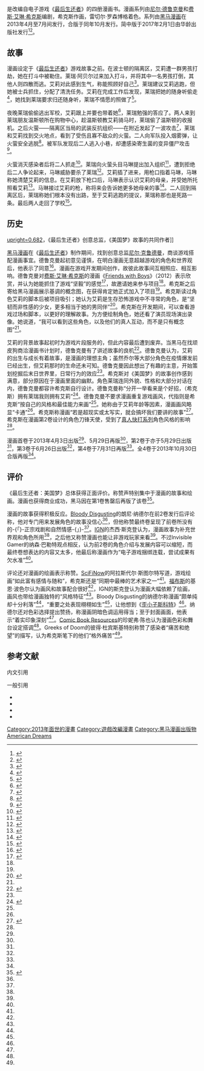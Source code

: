 {{Lead section|time=2016-01-05T16:50:08+00:00}}

{{NoteTA
| G1=Games
}}

{{Infobox comic book title
| title = 最后生还者：美国梦
| noimage = y
| image =
| caption = 
| limited = y
| Horror = y
| publisher = [[黑马漫画|黑马漫画]]
| startmo = 4月3日
| startyr = 2013
| endmo = 7月31日
| endyr = 2013
| issues = 4
| main_char_team = [[艾莉_(最后生还者)|艾莉]]
| writers = [[尼尔·德鲁克曼|尼尔·德鲁克曼]]<br />[[费斯·艾琳·希克斯|费斯·艾琳·希克斯]]
| artists = 费斯·艾琳·希克斯
| pencillers =
| inkers =
| letterers = 克莱姆·罗宾斯
| colorists = 雷切尔·罗森博格
| editors = 雷切尔·艾迪丁<br />布赖登·莱特
}}

{{vgname|最后生还者：美国梦|en=The Last of Us: American Dreams}}是改编自电子游戏《[[最后生还者|最后生还者]]》的四册漫画书。漫画系列由[[尼尔·德鲁克曼|尼尔·德鲁克曼]]和[[费斯·艾琳·希克斯|费斯·艾琳·希克斯]]编剧，希克斯作画，雷切尔·罗森博格着色。系列由[[黑马漫画|黑马漫画]]在2013年4月至7月间发行，合版于同年10月发行。简中版于2017年2月1日由华龄出版社发行<ref>{{Cite web|url=http://www.gamersky.com/news/201801/1007285.shtml|title=《最后生还者》官方前传简中漫画公布 索尼授权2月发售 _ 游民星空 GamerSky.com|accessdate=2018-06-20|work=www.gamersky.com|archive-date=2019-12-02|archive-url=https://web.archive.org/web/20191202084731/https://www.gamersky.com/news/201801/1007285.shtml|dead-url=no}}</ref><ref>{{Cite book|url=https://www.amazon.cn/dp/B07D5RY25G/|title=最后生还者 美国梦|last=德鲁克曼|first=尼尔|date=2017-02-01|publisher=华龄出版社|year=2017|isbn=|edition=第1版|location=|pages=|chapter=}}</ref>。

== 故事 ==

漫画设定于《[[最后生还者|最后生还者]]》游戏故事之前。在波士顿的隔离区，艾莉遭一群男孩打劫，她在打斗中被勒住。莱瑞·阿贝尔过来加入打斗，并将其中一名男孩打倒，其他人则四散而逃。艾莉对此感到生气，称能照顾好自己<ref>{{Harvnb|Druckmann|Hicks|April 2013|p=7–10|ref=issue1}}</ref>。莱瑞建议艾莉逃跑，但她被士兵抓住，分配了清洗任务。艾莉在完成工作后发现，莱瑞把她的随身听偷走<ref>{{Harvnb|Druckmann|Hicks|April 2013|p=11–15|ref=issue1}}</ref>，她找到莱瑞要求归还随身听，莱瑞不情愿的照做了<ref>{{Harvnb|Druckmann|Hicks|April 2013|p=18–19|ref=issue1}}</ref>。

夜晚莱瑞偷偷逃出军校，艾莉跟上并要也带着她<ref>{{Harvnb|Druckmann|Hicks|April 2013|p=20–21|ref=issue1}}</ref>，莱瑞勉强的答应了。两人来到莱瑞朋友温斯顿所在购物中心，趁温斯顿教艾莉骑马时，莱瑞偷了温斯顿的收报机。之后火萤——隔离区当局的武装反抗组织——在附近发起了一波攻击<ref>{{Harvnb|Druckmann|Hicks|May 2013|p=22|ref=issue2}}</ref>，莱瑞和艾莉找到交火地点，看到了受伤且寡不敌众的火萤。二人向军队投入烟雾弹，让火萤安全逃脱<ref>{{Harvnb|Druckmann|Hicks|June 2013|p=5–6|ref=issue3}}</ref>。被军队发现后二人逃入小巷，却遭感染寄生菌的变异僵尸攻击<ref>{{Harvnb|Druckmann|Hicks|June 2013|p=8–17|ref=issue3}}</ref>。

火萤消灭感染者后将二人抓走<ref>{{Harvnb|Druckmann|Hicks|June 2013|p=22–23|ref=issue3}}</ref>。莱瑞向火萤头目马琳提出加入组织<ref>{{Harvnb|Druckmann|Hicks|July 2013|p=6|ref=issue4}}</ref>，遭到拒绝后二人争论起来，马琳威胁要杀了莱瑞<ref>{{Harvnb|Druckmann|Hicks|July 2013|p=12–14|ref=issue4}}</ref>。艾莉插了进来，用枪口指着马琳，马琳称她清楚艾莉的信息。在艾莉放下枪口后，马琳表示认识艾莉的母亲，并受她所托照看艾莉<ref>{{Harvnb|Druckmann|Hicks|July 2013|p=15–17|ref=issue4}}</ref>。马琳接过艾莉的枪，称将来会告诉她更多她母亲的事<ref>{{Harvnb|Druckmann|Hicks|July 2013|p=18|ref=issue4}}</ref>。二人回到隔离区后，莱瑞称她们根本没有出路，至于艾莉逃跑的提议，莱瑞称那也是死路一条。最后两人走回了学校<ref>{{Harvnb|Druckmann|Hicks|July 2013|p=20–22|ref=issue4}}</ref>。

== 历史 ==

[[File:Neil_Druckmann_SDCC_2014.jpg|upright=0.682]]，《最后生还者》创意总监，《美国梦》故事的共同作者]]

[[黑马漫画|黑马漫画]]在《[[最后生还者|最后生还者]]》制作期间，找到创意总监[[尼尔·克鲁德曼|尼尔·克鲁德曼]]，商谈游戏搭配漫画事宜。德鲁克曼起初意见谨慎，在明白漫画无意超越游戏的角色和世界观后，他表示了同意<ref>{{cite web |url=http://www.comicbookresources.com/?page=article&id=41595 |title=NYCC: Neil Druckman, Faith Erin Hicks & Dark Horse Introduce "The Last of Us" |last=Cheng |first=Jennifer |publisher=[[Comic_Book_Resources|Comic Book Resources]]. Boiling Point Productions |date=2012-10-13 |accessdate=2015-06-28 |archiveurl=https://www.webcitation.org/6ZckDQryY?url=http://www.comicbookresources.com/?page=article |archivedate=2015-06-28 |deadurl=no }}</ref>。漫画在游戏开发期间创作，故彼此故事间互相照应、相互影响。德鲁克曼对[[费斯·艾琳·希克斯|费斯·艾琳·希克斯]]的漫画《[[Friends_with_Boys|Friends with Boys]]》（2012）表示欣赏，并认为她能抓住了游戏“坚毅”的感觉<ref name="Art book">{{cite book |title=The Art of The Last of Us |page=172 |last1=Druckmann |first1=Neil |authorlink1=Neil Druckmann |last2=Straley |first2=Bruce |authorlink2=Bruce Straley |publisher=[[黑马漫画|Dark Horse Comics]] |location=United States of America |date=June 2013 |isbn=978-1616551643 }}</ref>，故邀请她来参与项目<ref name="Wired" />。希克斯之后寄给黑马漫画展示基调的概念图，在获得肯定她正式加入了项目<ref name="Nerdreactor" />。希克斯读过角色艾莉的脚本后被项目吸引；她认为艾莉是生存恐怖游戏中不寻常的角色，是“坚韧而非性感的少女，更多相当于她的男同伴”<ref name="Wired">{{cite web |url=http://www.wired.com/2013/08/last-of-us-comic-book-ellie-prequel/ |title=See 15 Pages of the Last of Us Prequel Comic — And How It Influenced the Game |last=Hudson |first=Laura |work=[[Wired|Wired]] |publisher=[[康泰纳仕|Condé Nast]] |date=2013-08-06 |accessdate=2015-06-28 |archiveurl=https://www.webcitation.org/6ZcI3aaGM?url=http://www.wired.com/2013/08/last-of-us-comic-book-ellie-prequel/ |archivedate=2015-06-28 |deadurl=no }}</ref>。希克斯在开发期间，可以查看游戏过场和脚本，以更好的理解故事。为方便绘制角色，她还看了演员现场演出录像。她说道，“我可以看到这些角色，以及他们的真人互动，而不是只有概念图”<ref name="Saga" />。

艾莉的背景故事起初时为游戏片段服务的，但此内容最后遭到废弃。当黑马在找顽皮狗商洽漫画书计划时，德鲁克曼有了讲述故事的良机<ref name="Nerdreactor">{{cite web |url=http://nerdreactor.com/2013/04/18/last-of-us-american-dreams-faith-erin-hicks/ |title=The Last of Us: American Dreams – Interview with Faith Erin Hicks and Neil Druckmann |last=Nguyen |first=John |publisher=Nerd Reactor |date=2013-04-18 |accessdate=2015-06-28 |archiveurl=https://www.webcitation.org/6ZcUGAwm8?url=http://nerdreactor.com/2013/04/18/last-of-us-american-dreams-faith-erin-hicks/ |archivedate=2015-06-28 |deadurl=no }}</ref>。德鲁克曼认为，艾莉的出生与成长有着故事，是漫画的理想主角；虽然乔尔等大部分角色在疫情爆发前已经出生，但艾莉那时的生命还未可知。德鲁克曼因此想出了有趣的主意，开始策划挖掘后末日世界里，日常行为的效应<ref name="Saga" />。希克斯对《美国梦》的故事创作感到满意，部分原因在于漫画里面的幽默。角色莱瑞连同外貌、性格和大部分对话在内，德鲁克曼都容许希克斯自行设计。德鲁克曼称“分开一举看来是个好招，（希克斯）拥有莱瑞我则拥有艾莉”<ref name="DLC interview">{{cite web |url=http://www.wired.com/2014/02/last-of-us-dlc-interview-long/ |title=Inside the Mind Behind the Brilliant New Last of Us DLC |last=Hudson |first=Laura |work=[[Wired|Wired]] |publisher=[[康泰纳仕|Condé Nast]] |date=2014-02-18 |accessdate=2015-06-28 |archiveurl=https://www.webcitation.org/6ZcGPFJ1P?url=http://www.wired.com/2014/02/last-of-us-dlc-interview-long/ |archivedate=2015-06-28 |deadurl=no }}</ref>。德鲁克曼不要求漫画重复游戏画风，代指则是希克斯“按自己的风格和最佳能力来画”<ref name="Saga" />。她称由于艾莉年龄等因素，漫画画风略显“卡通”<ref name="Saga" />。希克斯称漫画“若是超现实或太写实，就会搞坏我们要讲的故事”<ref name="Saga">{{cite web |url=http://ign.com/articles/2013/04/09/expanding-the-saga-of-the-last-of-us |title=Expanding the Saga of The Last of Us |last=Schedeen |first=Jesse |publisher=[[IGN|IGN]]. [[Ziff_Davis|Ziff Davis]] |date=2013-04-09 |accessdate=2015-06-28 |archiveurl=https://www.webcitation.org/6ZcVj0W3I?url=http://www.ign.com/articles/2013/04/09/expanding-the-saga-of-the-last-of-us |archivedate=2015-06-28 |deadurl=no }}</ref>。希克斯在漫画第2卷设计的角色刀锋天使，受到了[[真人快打系列|真人快打系列]]角色风格的影响<ref name="DLC interview" />。

漫画首卷于2013年4月3日出版<ref name="Issue1" />、5月29日再版<ref name="soldout" />，第2卷于亦于5月29日出版<ref name="Issue2" />，第3卷于6月26日出版<ref name="Issue3" />，第4卷于7月31日再版<ref name="Issue4" />。全4卷于2013年10月30日合版再版<ref name="TPB" />。

== 评价 ==

《最后生还者：美国梦》总体获得正面评价。称赞声特别集中于漫画的故事和绘画。漫画也获得商业成功，黑马因在第1卷售罄后再版了该卷<ref name="soldout">{{cite web |url=http://www.darkhorse.com/Blog/1386/last-us-american-dreams-1-sells-out |title=The Last of Us: American Dreams #1 Sells Out! |publisher=[[黑马漫画|Dark Horse Comics]] |date=2013-05-01 |accessdate=2014-10-10 |archiveurl=https://www.webcitation.org/6TDkRdcP8?url=http://www.darkhorse.com/Blog/1386/last-us-american-dreams-1-sells-out |archivedate=2014-10-10 |deadurl=no }}</ref>。

漫画的故事获得积极反应。[[Bloody_Disgusting|Bloody Disgusting]]的朗尼·纳德尔在前2卷发行后评论称，他对专门用来发展角色的故事没信心<ref name="BD2" />，但他称赞最终卷呈现了前卷所没有的-{「}-正宗戏剧和自然情感-{」}-<ref name="BD4" />。[[IGN|IGN]]的杰西·斯克登认为，漫画故事为补充世界观和角色所用<ref name="IGN2" />，之后他又称赞漫画也能让非游戏玩家来看<ref name="IGN4" />。不过Invisible Gamer的纳森·巴勒特观点相反，认为前2卷的角色介绍与发展内容可以缩短，而最终卷想表达的内容又太多，他最后称漫画作为“电子游戏捆绑连载，尝试成果有欠水准”<ref name="Invisible Gamer" />。

评论还对漫画的绘画表示称赞。[[SciFiNow|SciFiNow]]的阿拉斯代尔·斯图尔特写道，游戏绘画“如此富有感情与随和”，希克斯还是“同期中最棒的艺术家之一”<ref name="SciFiNow" />。[[福布斯|福布斯]]的基恩·波色尔认为画风和故事配合很好<ref name="Forbes" />，IGN的斯克登认为漫画大幅依赖了绘画，画风也带给漫画独特的“风格特征”<ref name="IGN4" />。Bloody Disgusting的纳德尔称漫画“颇单纯却十分利落”<ref name="BD2" />，“重要之处表现栩栩如生”<ref name="BD4" />，让他想到《[[歪小子斯科特|歪小子斯科特]]》<ref name="BD2" />。纳德尔还对色彩选择提出赞扬，称漫画阴暗色调运用得当；至于封面画面，他表示“着实印象深刻”<ref name="BD3" />。[[Comic_Book_Resources|Comic Book Resources]]的珍妮弗·陈也认为漫画色彩和舞台设定搭调<ref name="CBR" />。Greeks of Doom的彼得·杜宾斯基特别称赞了感染者“痛苦和绝望”的描写，认为希克斯笔下的他们“格外痛苦”<ref name="Geeks of Doom" />。

== 参考文献 ==

; 内文引用

{{Reflist|refs=

<ref name="BD2">{{cite web |url=http://bloody-disgusting.com/news/3235335/review-the-last-of-us-american-dreams-2/ |title=Review: 'The Last of Us: American Dreams' # 2 |last=Nadler |first=Lonnie |publisher=[[Bloody_Disgusting|Bloody Disgusting]] |date=2013-05-30 |accessdate=2015-06-28 |archiveurl=https://www.webcitation.org/6ZcXAokEd?url=http://bloody-disgusting.com/news/3235335/review-the-last-of-us-american-dreams-2/ |archivedate=2015-06-28 |deadurl=no }}</ref>
<ref name="BD3">{{cite web |url=http://bloody-disgusting.com/news/3240428/review-the-last-of-us-american-dreams-3/ |title=Review: 'The Last of Us: American Dreams' #3 |last=Nadler |first=Lonnie |publisher=[[Bloody_Disgusting|Bloody Disgusting]] |date=2013-06-27 |accessdate=2015-06-28 |archiveurl=https://www.webcitation.org/6ZcXn1nbX?url=http://bloody-disgusting.com/news/3240428/review-the-last-of-us-american-dreams-3/ |archivedate=2015-06-28 |deadurl=no }}</ref>
<ref name="BD4">{{cite web |url=http://bloody-disgusting.com/news/3246657/review-the-last-of-us-american-dreams-4/ |title=Review: 'The Last of Us: American Dreams' #4 |last=Nadler |first=Lonnie |publisher=[[Bloody_Disgusting|Bloody Disgusting]] |date=2013-08-01 |accessdate=2015-06-28 |archiveurl=https://www.webcitation.org/6ZcXr0oj6?url=http://bloody-disgusting.com/news/3246657/review-the-last-of-us-american-dreams-4/ |archivedate=2015-06-28 |deadurl=no }}</ref>

<ref name="CBR">{{cite web |url=http://www.comicbookresources.com/?page=user_review&id=5863 |title=Review: The Last of Us: American Dreams #1 |last=Cheng |first=Jennifer |publisher=[[Comic_Book_Resources|Comic Book Resources]]. Boiling Point Productions |date=2013-04-05 |accessdate=2015-06-28 |archiveurl=https://www.webcitation.org/6Zcb7AkRS?url=http://www.comicbookresources.com/?page=user_review |archivedate=2015-06-28 |deadurl=no }}</ref>

<ref name="Forbes">{{cite web |url=http://www.forbes.com/sites/jenniferbosier/2013/04/05/the-last-of-us-american-dreams-1-comic-review/ |title=The Last of Us: American Dreams #1 Comic Review |last=Bosier |first=Jen |work=[[福布斯|Forbes]] |publisher=Forbes, Inc. |date=2013-04-06 |accessdate=2015-06-28 |archiveurl=https://www.webcitation.org/6Zcc35hu4?url=http://www.forbes.com/sites/jenniferbosier/2013/04/05/the-last-of-us-american-dreams-1-comic-review/ |archivedate=2015-06-28 |deadurl=no }}</ref>

<ref name="Geeks of Doom">{{cite web |url=http://www.geeksofdoom.com/2013/11/06/comic-review-the-last-of-us-american-dreams |title=Comic Review: The Last Of Us: American Dreams |last=Jubinsky |first=Peter |publisher=''Geeks of Doom'' |date=2013-11-06 |accessdate=2015-06-28 |archiveurl=https://www.webcitation.org/6ZcZPC2fP?url=http://www.geeksofdoom.com/2013/11/06/comic-review-the-last-of-us-american-dreams |archivedate=2015-06-28 |deadurl=no }}</ref>

<ref name="IGN2">{{cite web |url=http://ign.com/articles/2013/05/30/the-last-of-us-american-dreams-2-review |title=The Last of Us: American Dreams #2 Review |last=Schedeen |first=Jesse |publisher=[[IGN|IGN]]. [[Ziff_Davis|Ziff Davis]] |date=2013-05-29 |accessdate=2015-06-28 |archiveurl=https://www.webcitation.org/6ZcYqOiL5?url=http://www.ign.com/articles/2013/05/30/the-last-of-us-american-dreams-2-review |archivedate=2015-06-28 |deadurl=no }}</ref>
<ref name="IGN4">{{cite web |url=http://ign.com/articles/2013/08/01/the-last-of-us-american-dreams-4-review |title=The Last of Us: American Dreams #4 Review |last=Schedeen |first=Jesse |publisher=[[IGN|IGN]]. [[Ziff_Davis|Ziff Davis]] |date=2013-07-31 |accessdate=2015-06-28 |archiveurl=https://www.webcitation.org/6ZcYH5Pkj?url=http://www.ign.com/articles/2013/08/01/the-last-of-us-american-dreams-4-review |archivedate=2015-06-28 |deadurl=no }}</ref>

<ref name="Invisible Gamer">{{cite web |url=http://www.invisiblegamer.net/reviews/american-dreams/ |title=The Last of Us: American Dreams #1-4 Comic Review |last=Butler |first=Nathan |publisher=''Invisible Gamer'' |date=2013-08-06 |accessdate=2015-06-28 |archiveurl=https://www.webcitation.org/6ZcaMLPZT?url=http://www.invisiblegamer.net/reviews/american-dreams/ |archivedate=2015-06-28 |deadurl=no }}</ref>

<ref name="SciFiNow">{{cite web |url=http://www.scifinow.co.uk/reviews/the-last-of-us-american-dreams-graphic-novel-review/ |title=The Last Of Us: American Dreams graphic novel review |last=Stuart |first=Alasdair |work=[[SciFiNow|SciFiNow]] |publisher=[[Imagine_Publishing|Imagine Publishing]] |date=2014-03-07 |accessdate=2015-06-28 |archiveurl=https://www.webcitation.org/6ZcZrceSx?url=http://www.scifinow.co.uk/reviews/the-last-of-us-american-dreams-graphic-novel-review/ |archivedate=2015-06-28 |deadurl=no }}</ref>

<ref name="Issue1">{{cite web |url=http://www.darkhorse.com/Comics/22-392/The-Last-of-Us-American-Dreams-1 |title=The Last of Us: American Dreams #1 |publisher=[[黑马漫画|Dark Horse Comics]] |date=2013-04-03 |accessdate=2015-07-04 |archiveurl=https://www.webcitation.org/6TDkO5m3B?url=http://www.darkhorse.com/Comics/22-392/The-Last-of-Us-American-Dreams-1 |archivedate=2014-10-10 |deadurl=no }}</ref>
<ref name="Issue2">{{cite web |url=http://www.darkhorse.com/Comics/22-393/The-Last-of-Us-American-Dreams-2 |title=The Last of Us: American Dreams #2 |publisher=[[黑马漫画|Dark Horse Comics]] |date=2013-05-29 |accessdate=2015-07-04 |archiveurl=https://www.webcitation.org/6TDkRo5M0?url=http://www.darkhorse.com/Comics/22-393/The-Last-of-Us-American-Dreams-2 |archivedate=2014-10-10 |deadurl=no }}</ref>
<ref name="Issue3">{{cite web |url=http://www.darkhorse.com/Comics/22-394/The-Last-of-Us-American-Dreams-3 |title=The Last of Us: American Dreams #3 |publisher=[[黑马漫画|Dark Horse Comics]] |date=2013-06-26 |accessdate=2015-07-04 |archiveurl=https://www.webcitation.org/6TDkUmaea?url=http://www.darkhorse.com/Comics/22-394/The-Last-of-Us-American-Dreams-3 |archivedate=2014-10-10 |deadurl=no }}</ref>
<ref name="Issue4">{{cite web |url=http://www.darkhorse.com/Comics/22-395/The-Last-of-Us-American-Dreams-4 |title=The Last of Us: American Dreams #4 |publisher=[[黑马漫画|Dark Horse Comics]] |date=2013-07-31 |accessdate=2015-07-04 |archiveurl=https://www.webcitation.org/6TDkVWR1R?url=http://www.darkhorse.com/Comics/22-395/The-Last-of-Us-American-Dreams-4 |archivedate=2014-10-10 |deadurl=no }}</ref>
<ref name="TPB">{{cite web |url=http://www.darkhorse.com/Books/22-396/The-Last-of-Us-American-Dreams-TPB |title=The Last of Us: American Dreams TPB |publisher=[[黑马漫画|Dark Horse Comics]] |date=2013-10-30 |accessdate=2015-07-04 |archiveurl=https://www.webcitation.org/6TDkbOXb1?url=http://www.darkhorse.com/Books/22-396/The-Last-of-Us-American-Dreams-TPB |archivedate=2014-10-10 |deadurl=no }}</ref>
}}

; 一般引用
{{refbegin}}
* {{cite comic |writer=[[Neil_Druckmann|Druckmann, Neil]] |cowriters=[[Faith_Erin_Hicks|Hicks, Faith Erin]] |artist=[[Faith_Erin_Hicks|Hicks, Faith Erin]] |colorist=Rosenberg, Rachelle |letterer=Robins, Clem |editor=Edidin, Rachel, Wright, Brendan |title=The Last of Us: American Dreams |issue=#1 |publisher=[[黑马漫画|Dark Horse Comics]] |date=2013-04-03 |ref=issue1 }}
* {{cite comic |writer=[[Neil_Druckmann|Druckmann, Neil]] |cowriters=[[Faith_Erin_Hicks|Hicks, Faith Erin]] |artist=[[Faith_Erin_Hicks|Hicks, Faith Erin]] |colorist=Rosenberg, Rachelle |letterer=Robins, Clem |editor=Edidin, Rachel, Wright, Brendan |title=The Last of Us: American Dreams |issue=#2 |publisher=[[黑马漫画|Dark Horse Comics]] |date=2013-05-29 |ref=issue2 }}
* {{cite comic |writer=[[Neil_Druckmann|Druckmann, Neil]] |cowriters=[[Faith_Erin_Hicks|Hicks, Faith Erin]] |artist=[[Faith_Erin_Hicks|Hicks, Faith Erin]] |colorist=Rosenberg, Rachelle |letterer=Robins, Clem |editor=Edidin, Rachel, Wright, Brendan |title=The Last of Us: American Dreams |issue=#3 |publisher=[[黑马漫画|Dark Horse Comics]] |date=2013-06-26 |ref=issue3 }}
* {{cite comic |writer=[[Neil_Druckmann|Druckmann, Neil]] |cowriters=[[Faith_Erin_Hicks|Hicks, Faith Erin]] |artist=[[Faith_Erin_Hicks|Hicks, Faith Erin]] |colorist=Rosenberg, Rachelle |letterer=Robins, Clem |editor=Edidin, Rachel, Wright, Brendan |title=The Last of Us: American Dreams |issue=#4 |publisher=[[黑马漫画|Dark Horse Comics]] |date=2013-07-31 |ref=issue4 }}
{{refend}}

{{DEFAULTSORT:Last of Us, American Dreams}}
{{The Last of Us}}
[[Category:2013年面世的漫畫|Category:2013年面世的漫畫]]
[[Category:遊戲改編漫畫|Category:遊戲改編漫畫]]
[[Category:黑马漫画出版物|Category:黑马漫画出版物]]
[[Category:最後生還者系列|American Dreams]]
